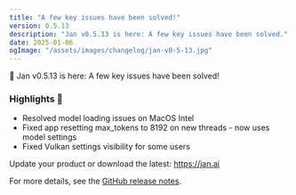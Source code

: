 ```yaml
---
title: "A few key issues have been solved!"
version: 0.5.13
description: "Jan v0.5.13 is here: A few key issues have been solved."
date: 2025-01-06
ogImage: "/assets/images/changelog/jan-v0-5-13.jpg"
---
```



<ChangelogHeader title= "Jan v0.5.13: A few key issues have been solved!" date="2025-01-06" ogImage= "/assets/images/changelog/jan-v0-5-13.jpg"  />

👋 Jan v0.5.13 is here: A few key issues have been solved!

### Highlights 🎉 

- Resolved model loading issues on MacOS Intel
- Fixed app resetting max_tokens to 8192 on new threads - now uses model settings
- Fixed Vulkan settings visibility for some users

Update your product or download the latest: https://jan.ai

For more details, see the [GitHub release notes](https://github.com/janhq/jan/releases/tag/v0.5.13).